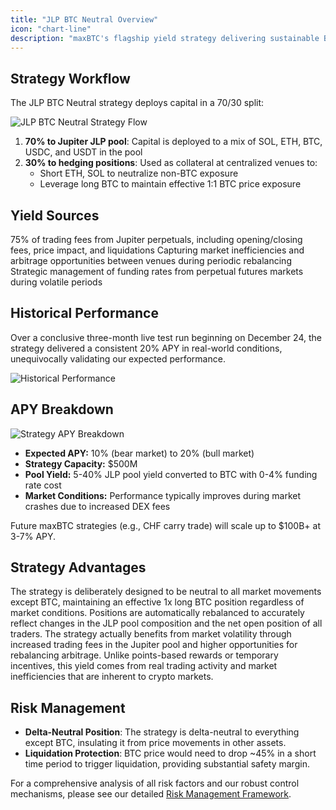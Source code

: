 ```yaml
---
title: "JLP BTC Neutral Overview"
icon: "chart-line"
description: "maxBTC's flagship yield strategy delivering sustainable BTC returns"
---
```


## Strategy Workflow

The JLP BTC Neutral strategy deploys capital in a 70/30 split:

<img src="/images/howMaxBTCWorks.png" alt="JLP BTC Neutral Strategy Flow" className="w-full rounded-lg my-4" />

1. **70% to Jupiter JLP pool**: Capital is deployed to a mix of SOL, ETH, BTC, USDC, and USDT in the pool
2. **30% to hedging positions**: Used as collateral at centralized venues to:
   - Short ETH, SOL to neutralize non-BTC exposure
   - Leverage long BTC to maintain effective 1:1 BTC price exposure

## Yield Sources

<CardGroup cols={3}>
  <Card title="JLP Pool Fees" icon="globe" iconType="duotone">
    75% of trading fees from Jupiter perpetuals, including opening/closing fees, price impact, and liquidations
  </Card>
  
  <Card title="Rebalancing Arbitrage" icon="clock" iconType="duotone">
    Capturing market inefficiencies and arbitrage opportunities between venues during periodic rebalancing
  </Card>
  
  <Card title="Funding Rates" icon="arrow-trend-up" iconType="duotone">
    Strategic management of funding rates from perpetual futures markets during volatile periods
  </Card>
</CardGroup>

## Historical Performance

Over a conclusive three-month live test run beginning on December 24, the strategy delivered a consistent 20% APY in real-world conditions, unequivocally validating our expected performance.

<img src="/images/historical-performance.png" alt="Historical Performance" className="w-full rounded-lg my-4" />

## APY Breakdown

<img src="/images/strategyAPYBreakdown.png" alt="Strategy APY Breakdown" className="w-full rounded-lg my-4" />

- **Expected APY:** 10% (bear market) to 20% (bull market)
- **Strategy Capacity:** $500M
- **Pool Yield:** 5-40% JLP pool yield converted to BTC with 0-4% funding rate cost
- **Market Conditions:** Performance typically improves during market crashes due to increased DEX fees

Future maxBTC strategies (e.g., CHF carry trade) will scale up to $100B+ at 3-7% APY.

## Strategy Advantages

<CardGroup cols={2}>
  <Card title="Market-Neutral Design" icon="scale-balanced" iconType="duotone">
    The strategy is deliberately designed to be neutral to all market movements except BTC, maintaining an effective 1x long BTC position regardless of market conditions.
  </Card>
  
  <Card title="Automated Rebalancing" icon="arrows-rotate" iconType="duotone">
    Positions are automatically rebalanced to accurately reflect changes in the JLP pool composition and the net open position of all traders.
  </Card>

  <Card title="Capture of Market Volatility" icon="chart-line-up" iconType="duotone">
    The strategy actually benefits from market volatility through increased trading fees in the Jupiter pool and higher opportunities for rebalancing arbitrage.
  </Card>
  
  <Card title="Sustainable Yield Source" icon="seedling" iconType="duotone">
    Unlike points-based rewards or temporary incentives, this yield comes from real trading activity and market inefficiencies that are inherent to crypto markets.
  </Card>
</CardGroup>

## Risk Management

- **Delta-Neutral Position**: The strategy is delta-neutral to everything except BTC, insulating it from price movements in other assets.
- **Liquidation Protection**: BTC price would need to drop ~45% in a short time period to trigger liquidation, providing substantial safety margin.

<Note>
  For a comprehensive analysis of all risk factors and our robust control mechanisms, please see our detailed <a href="/strategy/risks" className="text-amber-600 hover:text-amber-500 font-medium">Risk Management Framework</a>.
</Note>
